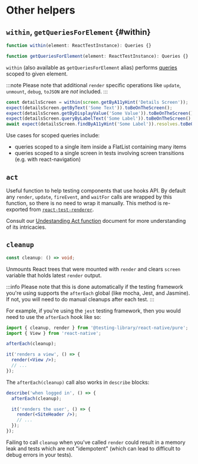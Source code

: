 # Other helpers

## `within`, `getQueriesForElement` {#within}

```jsx
function within(element: ReactTestInstance): Queries {}

function getQueriesForElement(element: ReactTestInstance): Queries {}
```

`within` (also available as `getQueriesForElement` alias) performs [queries](api/core/queries) scoped to given element.

:::note
Please note that additional `render` specific operations like `update`, `unmount`, `debug`, `toJSON` are _not_ included.
:::

```jsx
const detailsScreen = within(screen.getByA11yHint('Details Screen'));
expect(detailsScreen.getByText('Some Text')).toBeOnTheScreen();
expect(detailsScreen.getByDisplayValue('Some Value')).toBeOnTheScreen();
expect(detailsScreen.queryByLabelText('Some Label')).toBeOnTheScreen();
await expect(detailsScreen.findByA11yHint('Some Label')).resolves.toBeOnTheScreen();
```

Use cases for scoped queries include:

- queries scoped to a single item inside a FlatList containing many items
- queries scoped to a single screen in tests involving screen transitions (e.g. with react-navigation)

## `act`

Useful function to help testing components that use hooks API. By default any `render`, `update`, `fireEvent`, and `waitFor` calls are wrapped by this function, so there is no need to wrap it manually. This method is re-exported from [`react-test-renderer`](https://github.com/facebook/react/blob/main/packages/react-test-renderer/src/ReactTestRenderer.js#L567]).

Consult our [Undestanding Act function](guide/advanced/understanding-act.md) document for more understanding of its intricacies.

## `cleanup`

```ts
const cleanup: () => void;
```

Unmounts React trees that were mounted with `render` and clears `screen` variable that holds latest `render` output.

:::info
Please note that this is done automatically if the testing framework you're using supports the `afterEach` global (like mocha, Jest, and Jasmine). If not, you will need to do manual cleanups after each test.
:::

For example, if you're using the `jest` testing framework, then you would need to use the `afterEach` hook like so:

```jsx
import { cleanup, render } from '@testing-library/react-native/pure';
import { View } from 'react-native';

afterEach(cleanup);

it('renders a view', () => {
  render(<View />);
  // ...
});
```

The `afterEach(cleanup)` call also works in `describe` blocks:

```jsx
describe('when logged in', () => {
  afterEach(cleanup);

  it('renders the user', () => {
    render(<SiteHeader />);
    // ...
  });
});
```

Failing to call `cleanup` when you've called `render` could result in a memory leak and tests which are not "idempotent" (which can lead to difficult to debug errors in your tests).
